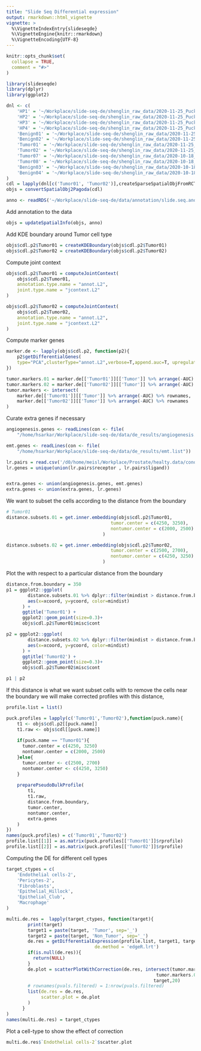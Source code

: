 ```yaml
---
title: "Slide Seq Differential expression"
output: rmarkdown::html_vignette
vignette: >
  %\VignetteIndexEntry{slideseqde}
  %\VignetteEngine{knitr::rmarkdown}
  %\VignetteEncoding{UTF-8}
---
```


```r
knitr::opts_chunk$set(
  collapse = TRUE,
  comment = "#>"
)
```

```r
library(slideseqde)
library(dplyr)
library(ggplot2)
```


```r
dnl <- c(
    'HP1' = '~/Workplace/slide-seq-de/shenglin_raw_data/2020-11-25_Puck_201014_19/hg19.exonic+intronic/',# P1
    'HP2' = '~/Workplace/slide-seq-de/shenglin_raw_data/2020-11-25_Puck_201014_20/hg19.exonic+intronic/',# P1
    'HP3' = '~/Workplace/slide-seq-de/shenglin_raw_data/2020-11-25_Puck_201014_17/hg19.exonic+intronic/',# P2
    'HP4' = '~/Workplace/slide-seq-de/shenglin_raw_data/2020-11-25_Puck_201014_18/hg19.exonic+intronic/',# P2
    'Benign01' = '~/Workplace/slide-seq-de/shenglin_raw_data/2020-11-25_Puck_201014_21/hg19.exonic+intronic/',# P3
    'Benign02' = '~/Workplace/slide-seq-de/shenglin_raw_data/2020-11-25_Puck_201014_22/hg19.exonic+intronic/',# P3
    'Tumor01' = '~/Workplace/slide-seq-de/shenglin_raw_data/2020-11-25_Puck_201014_23/hg19.exonic+intronic/',# P3
    'Tumor02' = '~/Workplace/slide-seq-de/shenglin_raw_data/2020-11-25_Puck_201014_24/hg19.exonic+intronic/',# P3
    'Tumor07' = '~/Workplace/slide-seq-de/shenglin_raw_data/2020-10-18_Puck_200710_07/hg19.exonic+intronic/',# P4
    'Tumor08' = '~/Workplace/slide-seq-de/shenglin_raw_data/2020-10-18_Puck_200710_08/hg19.exonic+intronic/',# P4
    'Benign03' = '~/Workplace/slide-seq-de/shenglin_raw_data/2020-10-18_Puck_200710_03/hg19.exonic+intronic/',# P4
    'Benign04' = '~/Workplace/slide-seq-de/shenglin_raw_data/2020-10-18_Puck_200710_04/hg19.exonic+intronic/'# P4
)
cdl = lapply(dnl[c('Tumor01', 'Tumor02')],createSparseSpatialObjFromRCTD)
objs = convertSpatialObj2Pagoda(cdl)
```

```r
anno <- readRDS('~/Workplace/slide-seq-de/data/annotation/slide.seq.ano.v2.rds')

```

Add annotation to the data

```r
objs = updateSpatialInfo(objs, anno)
```

Add KDE boundary around Tumor cell type
```r
objs$cdl.p2$Tumor01 = createKDEBoundary(objs$cdl.p2$Tumor01)
objs$cdl.p2$Tumor02 = createKDEBoundary(objs$cdl.p2$Tumor02)
```

Compute joint context
```r
objs$cdl.p2$Tumor01 = computeJointContext(
    objs$cdl.p2$Tumor01,
    annotation.type.name = "annot.L2",
    joint.type.name = "jcontext.L2"
)

objs$cdl.p2$Tumor02 = computeJointContext(
    objs$cdl.p2$Tumor02,
    annotation.type.name = "annot.L2",
    joint.type.name = "jcontext.L2"
)
```

Compute marker genes
```r
marker.de <- lapply(objs$cdl.p2, function(p2){
    p2$getDifferentialGenes(
    type="PCA",clusterType="annot.L2",verbose=T,append.auc=T, upregulated.only=T)
})
```

```r
tumor.markers.01 = marker.de[['Tumor01']][['Tumor']] %>% arrange(-AUC) %>% rownames
tumor.markers.02 = marker.de[['Tumor02']][['Tumor']] %>% arrange(-AUC) %>% rownames
tumor.markers <- intersect(
    marker.de[['Tumor01']][['Tumor']] %>% arrange(-AUC) %>% rownames,
    marker.de[['Tumor02']][['Tumor']] %>% arrange(-AUC) %>% rownames
)
```



Curate extra genes if necessary 
```r
angiogenesis.genes <- readLines(con <- file(
    "/home/hsarkar/Workplace/slide-seq-de/data/de_results/angiogenesis.list"))

emt.genes <- readLines(con <- file(
    "/home/hsarkar/Workplace/slide-seq-de/data/de_results/emt.list"))

lr.pairs = read.csv('/d0/home/meisl/Workplace/Prostate/healty.data/conos/F7.slide.seq/all.sig.csv')
lr.genes = unique(union(lr.pairs$receptor , lr.pairs$ligand))


extra.genes <- union(angiogenesis.genes, emt.genes)
extra.genes <- union(extra.genes, lr.genes)
```

We want to subset the cells according to the distance from the boundary
```r
# Tumor01
distance.subsets.01 = get.inner.embedding(objs$cdl.p2$Tumor01, 
                                       tumor.center = c(4250, 3250),
                                       nontumor.center = c(2000, 2500)
                                    )

distance.subsets.02 = get.inner.embedding(objs$cdl.p2$Tumor02, 
                                       tumor.center = c(2500, 2700),
                                       nontumor.center = c(4250, 3250)
                                    )
```

Plot the with respect to a particular distance from the boundary
```r
distance.from.boundary = 350
p1 = ggplot2::ggplot(
        distance.subsets.01 %>% dplyr::filter(mindist > distance.from.boundary ),
        aes(x=xcoord, y=ycoord, color=mindist)
      ) +
      ggtitle('Tumor01') +
      ggplot2::geom_point(size=0.3)+
      objs$cdl.p2$Tumor01$misc$cont

p2 = ggplot2::ggplot(
        distance.subsets.02 %>% dplyr::filter(mindist > distance.from.boundary ),
        aes(x=xcoord, y=ycoord, color=mindist)
      ) +
      ggtitle('Tumor02') +
      ggplot2::geom_point(size=0.3)+
      objs$cdl.p2$Tumor02$misc$cont

p1 | p2
```


If this distance is what we want subset cells with to remove the cells near the boundary we will make corrected profiles with this distance,

```r
profile.list = list()

puck.profiles = lapply(c('Tumor01','Tumor02'),function(puck.name){
    t1 <- objs$cdl.p2[[puck.name]]
    t1.raw <- objs$cdl[[puck.name]]
    
    if(puck.name == "Tumor01"){
      tumor.center = c(4250, 3250)
      nontumor.center = c(2000, 2500)
    }else{
      tumor.center <- c(2500, 2700)
      nontumor.center <- c(4250, 3250)
    }
    
    preparePseudoBulkProfile(
        t1,
        t1.raw,
        distance.from.boundary, 
        tumor.center,
        nontumor.center,
        extra.genes
    )
})
names(puck.profiles) = c('Tumor01','Tumor02')
profile.list[[1]] = as.matrix(puck.profiles[['Tumor01']]$rprofile)
profile.list[[2]] = as.matrix(puck.profiles[['Tumor02']]$rprofile)
```



Computing the DE for different cell types
```r
target_ctypes = c(
    'Endothelial cells-2',
    'Pericytes-2',
    'Fibroblasts',
    'Epithelial_Hillock',
    'Epithelial_Club',
    'Macrophage'   
)

multi.de.res =  lapply(target_ctypes, function(target){
        print(target)
        target1 = paste(target, 'Tumor', sep='_')
        target2 = paste(target, 'Non_Tumor', sep='_')
        de.res = getDifferentialExpression(profile.list, target1, target2,
                                 de.method = 'edgeR.lrt')
        if(is.null(de.res)){
          return(NULL)
        }
        de.plot = scatterPlotWithCorrection(de.res, intersect(tumor.markers.01,
                                                        tumor.markers.02)[1:50],
                                                       target,20)
        # rownames(pvals.filtered) = 1:nrow(pvals.filtered)
        list(de.res = de.res, 
             scatter.plot = de.plot
        )
      }
)
names(multi.de.res) = target_ctypes
```

Plot a cell-type to show the effect of correction
```r
multi.de.res$`Endothelial cells-2`$scatter.plot
```
